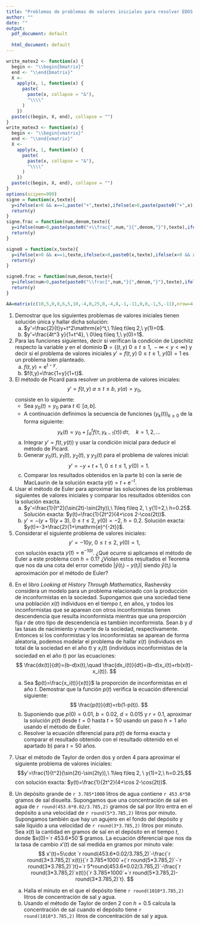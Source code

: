 ```yaml
---
title: "Problemas de problemas de valores iniciales para resolver EDOS. Problemas bien planteados, método de Euler y métodos de Taylor."
author: ""
date: ""
output:
  pdf_document: default
              
  html_document: default
---
```


\newcommand{\m}[1]{\mathbf{#1}}
\newcommand{\s}[2]{\mathbf{#1}^{(#2)}}
\newcommand{\pe}[2]{#1^\top #2}
\newcommand{\w}{\hat{y}}

```r
write_matex2 <- function(x) {
  begin <- "\\begin{bmatrix}"
  end <- "\\end{bmatrix}"
  X <-
    apply(x, 1, function(x) {
      paste(
        paste(x, collapse = "&"),
        "\\\\"
      )
    })
  paste(c(begin, X, end), collapse = "")
}
write_matex3 <- function(x) {
  begin <- "\\begin{vmatrix}"
  end <- "\\end{vmatrix}"
  X <-
    apply(x, 1, function(x) {
      paste(
        paste(x, collapse = "&"),
        "\\\\"
      )
    })
  paste(c(begin, X, end), collapse = "")
}
options(scipen=999)
signe = function(x,texte){
  y=ifelse(x>0 && x==1,paste("+",texte),ifelse(x>0,paste(paste0("+",x),texte),ifelse(x<0 && x==-1,paste("-",texte),ifelse(x<0,paste(paste0("-",abs(x)),texte),""))))
  return(y)
}
signe.frac = function(num,denom,texte){
  y=ifelse(num>0,paste(paste0("+\\frac{",num,"}{",denom,"}"),texte),ifelse(num<0,paste(paste0("-\\frac{",abs(num),"}{",denom,"}"),texte),""))
  return(y)
}

signe0 = function(x,texte){
  y=ifelse(x>0 && x==1,texte,ifelse(x>0,paste0(x,texte),ifelse(x<0 && x==-1,paste("-",texte),ifelse(x<0,paste(paste0("-",abs(x)),texte),""))))
  return(y)
}

signe0.frac = function(num,denom,texte){
  y=ifelse(num>0,paste(paste0("\\frac{",num,"}{",denom,"}"),texte),ifelse(num<0,paste(paste0("-\\frac{",abs(num),"}{",denom,"}"),texte),""))
  return(y)
}
```

```r
AA=matrix(c(10,5,0,0,6,5,10,-4,0,25,0,-4,8,-1,-11,0,0,-1,5,-11),nrow=4,byrow=T)
```


(@) Demostrar que los siguientes problemas de valores iniciales tienen solución única y hallar dicha solución:
    a) $y'=\frac{2}{t}y+t^2\mathrm{e}^t,\ 1\leq t\leq 2,\ y(1)=0$.
    a) $y'=\frac{4t^3 y}{1+t^4}, \ 0\leq t\leq 1,\ y(0)=1$.
  
(@) Para las funciones siguientes, decir si verifican la condición de Lipschitz respecto la variable $y$ en el dominio $\m{D}=\{(t,y)\ 0\leq t\leq 1,\ -\infty <y <\infty\}$ y decir si el problema de valores iniciales $y'=f(t,y)\ 0\leq t\leq 1,\ y(0)=1$ es un problema bien planteado.
    a) $f(t,y)=\mathrm{e}^{t-y}$.
    a) $f(t,y)=\frac{1+y}{1+t}$.
    
(@) El método de Picard para resolver un problema de valores iniciales:
$$
y'=f(t,y)\ a\leq t\leq b,\ y(a)=y_0,
$$
consiste en lo siguiente: 
    * Sea $y_0(t)=y_0$ para $t\in [a,b]$.
    * A continuación definimos la secuencia de funciones $(y_k(t))_{k\geq 0}$ de la forma siguiente:
    $$
    y_k(t)=y_0+\int_a^t f(\tau,y_{k-1}(\tau))\,d\tau,\quad k=1,2,\ldots
    $$
    a) Integrar $y'=f(t,y(t))$ y usar la condición inicial para deducir el método de Picard.
    a) Generar $y_0(t),\ y_1(t),\ y_2(t)$, y $y_3(t)$ para el problema de valores inicial:
    $$
    y'=-y+t+1,\ 0\leq t\leq 1,\ y(0)=1.
    $$
    a) Comparar los resultados obtenidos en la parte b) con la serie de MacLaurin de la solución exacta $y(t)=t+\mathrm{e}^{-t}$.

(@) Usar el método de Euler para aproximar las soluciones de los problemas siguientes de valores iniciales y comparar los resultados obtenidos con la solución exacta.
    a) $y'=\frac{1}{t^2}(\sin(2t)-\sin(2ty)),\ 1\leq t\leq 2, \ y(1)=2,\ h=0.25$. Solución exacta: $y(t)=\frac{1}{2t^2}(4+\cos 2-\cos(2t))$.
    a) $y'=-(y+1)(y+3),\ 0\leq t\leq 2,\ y(0)=-2,\ h=0.2$. Solución exacta: $y(t)=-3+\frac{2}{1+\mathrm{e}^{-2t}}$.
    
(@) Considerar el siguiente problema de valores iniciales:
$$
y'=-10y,\ 0\leq t\leq 2,\ y(0)=1,
$$
con solución exacta $y(t)=\mathrm{e}^{-10 t}$. ¿Qué ocurre si aplicamos el método de Euler a este problema con $h=0.1$? ¿Violan estos resultados el Teorema que nos da una cota del error cometido $|\w(t_i)-y(t_i)|$ siendo $\w(t_i)$ la aproximación por el método de Euler? 

\newpage
(@) En el libro *Looking at History Through Mathematics*, Rashevsky considera un modelo para un problema relacionado con la producción de inconformistas en la sociedad. Supongamos que una sociedad tiene una población $x(t)$ individuos en el tiempo $t$, en años, y todos los inconformistas que se aparean con otros inconformistas tienen descendencia que resulta inconformista mientras que una proporción fija $r$ de otro tipo de descendencia es también inconformista. Sean $b$ y $d$ las tasas de nacimiento y muerte de la sociedad, respectivamente. 
Entonces si los conformistas y los inconformistas se aparean de forma aleatoria, podemos modelar el problema de hallar $x(t)$ (individuos en total de la sociedad en el año $t$) y $x_i(t)$ (individuos inconformistas de la sociedad en el año $t$) por las ecuaciones:
$$
\frac{dx(t)}{dt}=(b-d)x(t),\quad \frac{dx_i(t)}{dt}=(b-d)x_i(t)+rb(x(t)-x_i(t)).
$$
    a) Sea $p(t)=\frac{x_i(t)}{x(t)}$ la proporción de inconformistas en el año $t$. Demostrar que la función $p(t)$ verifica la ecuación diferencial siguiente:
    $$
    \frac{p(t)}{dt}=rb(1-p(t)).
    $$
    a) Suponiendo que $p(0)=0.01$, $b=0.02$, $d=0.015$ y $r=0.1$, aproximar la solución $p(t)$ desde $t=0$ hasta $t=50$ usando un paso $h=1$ año usando el método de Euler.
    a) Resolver la ecuación diferencial para $p(t)$ de forma exacta y comparar el resultado obtenido con el resultado obtenido en el apartado b) para $t=50$ años.
    
(@) Usar el método de Taylor de orden dos y orden $4$ para aproximar el siguiente problema de valores iniciales:
$$y'=\frac{1}{t^2}(\sin(2t)-\sin(2ty)),\ 1\leq t\leq 2, \ y(1)=2,\ h=0.25,$$ 
con solución exacta: $y(t)=\frac{1}{2t^2}(4+\cos 2-\cos(2t))$.

(@) Un depósito grande de `r 3.785*1000` litros de agua contiene `r 453.6*50` gramos de sal disuelta. Supongamos que una concentración de sal en agua de `r round(453.6*0.02/3.785,2)` gramos de sal por litro entra en el depósito a una velocidad de `r round(5*3.785,2)` litros por minuto. 
Supongamos también que hay un agujero en el fondo del depósito y sale líquido a una velocidad de `r round(3*3.785,2)` litros por minuto.\newline
Sea $x(t)$ la cantidad en gramos de sal en el depósito en el tiempo $t$, donde $x(0)=`r 453.6*50`$ gramos. La ecuación diferencial que nos da la tasa de cambio $x'(t)$ de sal medida en gramos por minuto vale:
$$
x'(t)=5\cdot `r round(453.6*0.02/3.785,2)`-\frac{`r round(3*3.785,2)`x(t)}{`r 3.785*1000`+(`r round(5*3.785,2)`-`r round(3*3.785,2)`)t}=`r 5*round(453.6*0.02/3.785,2)`-\frac{`r round(3*3.785,2)`x(t)}{`r 3.785*1000`+`r round(5*3.785,2)-round(3*3.785,2)`t}.
$$
    a) Halla el minuto en el que el depósito tiene `r round(1010*3.785,2)` litros de concentración de sal y agua.
    a) Usando el método de Taylor de orden 2 con $h=0.5$ calcula la concentración de sal cuando el depósito tiene `r round(1010*3.785,2)` litros de concentración de sal y agua.
